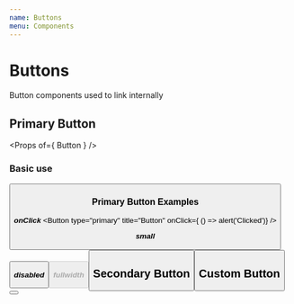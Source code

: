 ```yaml
---
name: Buttons
menu: Components
---
```



# Buttons
Button components used to link internally

## Primary Button
<Props of={ Button } />

### Basic use
<Playground>
    <Button
        type="primary"
        title="Button"
    />
</Playground>

### Primary Button Examples

***onClick***
<Button
    type="primary"
    title="Button"
    onClick={ () => alert('Clicked')}
/>

***small***
<Button
    type="primary"
    title="Button"
    small
/>

***disabled***
<Button
    type="primary"
    title="Button"
    disabled
/>

***fullwidth***
<Button
    type="primary"
    title="Button"
    fullwidth
/>

## Secondary Button
<Playground>
    <Button
        type="secondary"
        title="Secondary Button"
    />
</Playground>

## Custom Button
<Playground>
    <Button
        title="Custom Button"
        classList="bg-black text-white"
        bgHoverClass="bg-grey-1"
    />
</Playground>
